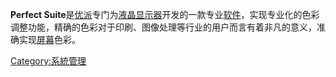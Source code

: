 {{Unreferenced|time=2012-05-30T01:12:50+00:00 }}
{{noteTA
|G1=IT
}}
'''Perfect Suite'''是[[优派|优派]]专门为[[液晶显示器|液晶显示器]]开发的一款专业[[软件|软件]]，实现专业化的色彩调整功能，精确的色彩对于印刷、图像处理等行业的用户而言有着非凡的意义，准确实现[[屏幕|屏幕]]色彩。

{{软件小作品}}
[[Category:系統管理|Category:系統管理]]